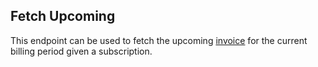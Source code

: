 ## Fetch Upcoming

This endpoint can be used to fetch the upcoming [invoice](../guides/concepts#invoice) for the current billing
period given a subscription.
